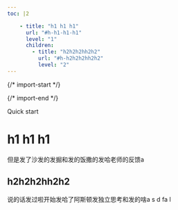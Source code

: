 ```yaml
---
toc: |2

    - title: "h1 h1 h1"
      url: "#h-h1-h1-h1"
      level: "1"
      children:
        - title: "h2h2h2hh2h2"
          url: "#h-h2h2h2hh2h2"
          level: "2"
---
```


  {/* import-start */}
  
  {/* import-end */}
   
<STitle>
Quick start
</STitle>

# h1 h1 h1

但是发了沙发的发掘和发的饭撒的发哈老师的反馈a

## h2h2h2hh2h2

说的话发过啦开始发哈了阿斯顿发独立思考和发的啥a s d fa l
